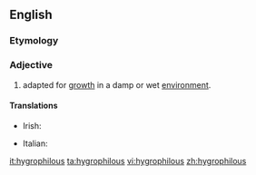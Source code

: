 ==English==

===Etymology===
{{confix|hygro|philous}}

===Adjective===
{{en-adj|-}}

# {{context|of a plant}} adapted for [[growth]] in a damp or wet [[environment]].

====Translations====
{{trans-top|adapted for growth in a damp or wet environment}}
* Irish: {{t-|ga|taisiarrthach}}
{{trans-mid}}
* Italian: {{t+|it|igrofilo}}
{{trans-bottom}}

[[it:hygrophilous]]
[[ta:hygrophilous]]
[[vi:hygrophilous]]
[[zh:hygrophilous]]